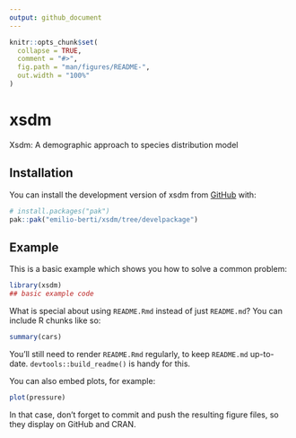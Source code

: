 ```yaml
---
output: github_document
---
```


<!-- README.md is generated from README.Rmd. Please edit that file -->

```r
knitr::opts_chunk$set(
  collapse = TRUE,
  comment = "#>",
  fig.path = "man/figures/README-",
  out.width = "100%"
)
```

# xsdm

<!-- badges: start -->
<!-- badges: end -->

Xsdm: A demographic approach to species distribution model



## Installation

You can install the development version of xsdm from [GitHub](https://github.com/emilio-berti/xsdm/tree/develpackage) with:

``` r
# install.packages("pak")
pak::pak("emilio-berti/xsdm/tree/develpackage")
```

## Example

This is a basic example which shows you how to solve a common problem:

```r
library(xsdm)
## basic example code
```

What is special about using `README.Rmd` instead of just `README.md`? You can include R chunks like so:

```r
summary(cars)
```

You'll still need to render `README.Rmd` regularly, to keep `README.md` up-to-date. `devtools::build_readme()` is handy for this.

You can also embed plots, for example:

```r
plot(pressure)
```

In that case, don't forget to commit and push the resulting figure files, so they display on GitHub and CRAN.
